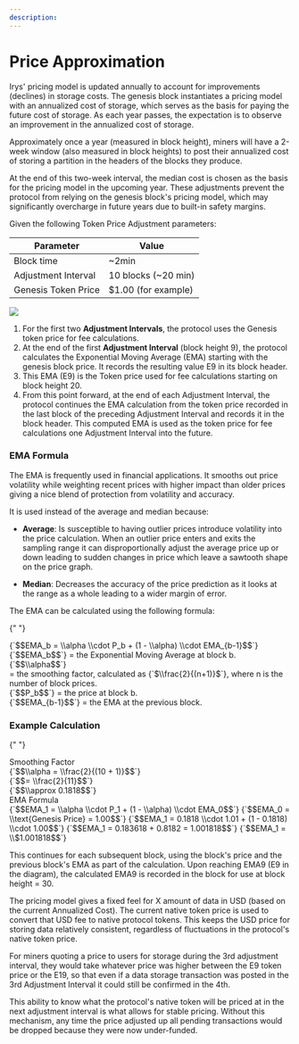 ```yaml
---
description:
---
```



<EmaTooltip />

# Price Approximation

Irys' pricing model is updated annually to account for improvements (declines) in storage costs. The genesis block instantiates a pricing model with an annualized cost of storage, which serves as the basis for paying the future cost of storage. As each year passes, the expectation is to observe an improvement in the annualized cost of storage.

Approximately once a year (measured in block height), miners will have a 2-week window (also measured in block heights) to post their annualized cost of storing a partition in the headers of the blocks they produce.

At the end of this two-week interval, the median cost is chosen as the basis for the pricing model in the upcoming year. These adjustments prevent the protocol from relying on the genesis block's pricing model, which may significantly overcharge in future years due to built-in safety margins.

Given the following Token Price Adjustment parameters:

<div className="overflow-x-auto mx-1 rounded-2xl border border-gray-700 mt-5">
	<table className="min-w-full divide-y divide-gray-200 rounded-2xl">
		<thead className="">
			<tr>
				<th className="px-4 py-2 text-left border border-gray-700">Parameter</th>
				<th className="px-4 py-2 text-left border border-gray-700">Value</th>
			</tr>
		</thead>
		<tbody className="divide-y divide-gray-200">
			<tr>
				<td className="px-4 py-2 border border-gray-700">Block time</td>
				<td className="px-4 py-2 border border-gray-700">~2min</td>
			</tr>
			<tr>
				<td className="px-4 py-2 border border-gray-700">Adjustment Interval</td>
				<td className="px-4 py-2 border border-gray-700">10 blocks (~20 min)</td>
			</tr>
			<tr>
				<td className="px-4 py-2 border border-gray-700">Genesis Token Price</td>
				<td className="px-4 py-2 border border-gray-700">$1.00 (for example)</td>
			</tr>
		</tbody>
	</table>
</div>

<img className="rounded-2xl my-5 mx-1" src="/diagrams/overview/token-price-adjustments.png" />

1. For the first two **Adjustment Intervals**, the protocol uses the Genesis token price for fee calculations.
2. At the end of the first **Adjustment Interval** (block height 9), the protocol calculates the <a className="underline decoration-dashed" id="ema">Exponential Moving Average (EMA)</a> starting with the genesis block price. It records the resulting value E9 in its block header.
3. This EMA (E9) is the Token price used for fee calculations starting on block height 20.
4. From this point forward, at the end of each Adjustment Interval, the protocol continues the EMA calculation from the token price recorded in the last block of the preceding Adjustment Interval and records it in the block header. This computed EMA is used as the token price for fee calculations one Adjustment Interval into the future.

### EMA Formula

The EMA is frequently used in financial applications. It smooths out price volatility while weighting recent prices with higher impact than older prices giving a nice blend of protection from volatility and accuracy.

It is used instead of the average and median because:

- **Average**: Is susceptible to having outlier prices introduce volatility into the price calculation. When an outlier price enters and exits the sampling range it can disproportionally adjust the average price up or down leading to sudden changes in price which leave a sawtooth shape on the price graph.

- **Median**: Decreases the accuracy of the price prediction as it looks at the range as a whole leading to a wider margin of error.

The EMA can be calculated using the following formula:

{" "}

<div className="overflow-x-auto mx-1 rounded-2xl mt-5">
	<div className="grid grid-cols-1 md:grid-cols-[1fr_6fr_6fr] gap-2">
		<div className="col-span-1 md:col-span-3 px-4 py-2 border border-gray-700 rounded-2xl bg-slate-800 text-white">
			<Latex>{`$$EMA_b = \\alpha \\cdot P_b + (1 - \\alpha) \\cdot EMA_{b-1}$$`}</Latex>
		</div>
		<div className="col-span-1 md:col-span-3 px-4 py-2 border border-gray-700 rounded-2xl flex flex-col items-start">
			<div key="1" className="mt-2 flex items-center">
				<Latex>{`$$EMA_b$$`}</Latex>
				<span className="ml-1">= the Exponential Moving Average at block b.</span>
			</div>
			<div key="2" className="mt-2 flex items-start">
				<Latex>{`$$\\alpha$$`}</Latex>
				<div className="flex flex-col items-start">
					<span className="ml-1">
						= the smoothing factor, calculated as <Latex>{`$\\frac{2}{(n+1)}$`}</Latex>, where n is the
						number of block prices.
					</span>
				</div>
			</div>
			<div key="3" className="mt-2 flex items-center">
				<Latex>{`$$P_b$$`}</Latex>
				<span className="ml-1">= the price at block b.</span>
			</div>
			<div key="4" className="mt-2 flex items-center">
				<Latex>{`$$EMA_{b-1}$$`}</Latex>
				<span className="ml-1">= the EMA at the previous block.</span>
			</div>
		</div>
	</div>
</div>

### Example Calculation

{" "}

<div className="mt-5 ">
	<div className="flex flex-row  p-4 ">
		<div className="w-1/3 px-4 py-2 bg-slate-800 text-white flex items-center justify-center rounded-2xl">
			Smoothing Factor
		</div>
		<div className="w-2/3 px-4 py-2 flex flex-col items-start">
			<Latex>{`$$\\alpha = \\frac{2}{(10 + 1)}$$`}</Latex>
			<div className="pl-4">
				<Latex>{`$$= \\frac{2}{11}$$`}</Latex>
			</div>
			<div className="pl-4">
				<Latex>{`$$\\approx 0.1818$$`}</Latex>
			</div>
		</div>
	</div>
	<div className="flex flex-row p-4 ">
		<div className="w-1/3 px-4 py-2 bg-slate-800 text-white flex items-center justify-center rounded-2xl">
			EMA Formula
		</div>
		<div className="w-2/3 px-4 py-2 flex flex-col items-start">
			<Latex>{`$$EMA_1 = \\alpha \\cdot P_1 + (1 - \\alpha) \\cdot EMA_0$$`}</Latex>
			<Latex>{`$$EMA_0 = \\text{Genesis Price} = 1.00$$`}</Latex>
			<Latex>{`$$EMA_1 = 0.1818 \\cdot 1.01 + (1 - 0.1818) \\cdot 1.00$$`}</Latex>
			<Latex>{`$$EMA_1 = 0.183618 + 0.8182 = 1.001818$$`}</Latex>
			<Latex>{`$$EMA_1 = \\$1.001818$$`}</Latex>
		</div>
	</div>
</div>

This continues for each subsequent block, using the block's price and the previous block's EMA as part of the calculation. Upon reaching EMA9 (E9 in the diagram), the calculated EMA9 is recorded in the block for use at block height = 30.

The pricing model gives a fixed feel for X amount of data in USD (based on the current Annualized Cost). The current native token price is used to convert that USD fee to native protocol tokens. This keeps the USD price for storing data relatively consistent, regardless of fluctuations in the protocol's native token price.

For miners quoting a price to users for storage during the 3rd adjustment interval, they would take whatever price was higher between the E9 token price or the E19, so that even if a data storage transaction was posted in the 3rd Adjustment Interval it could still be confirmed in the 4th.

This ability to know what the protocol's native token will be priced at in the next adjustment interval is what allows for stable pricing. Without this mechanism, any time the price adjusted up all pending transactions would be dropped because they were now under-funded.
